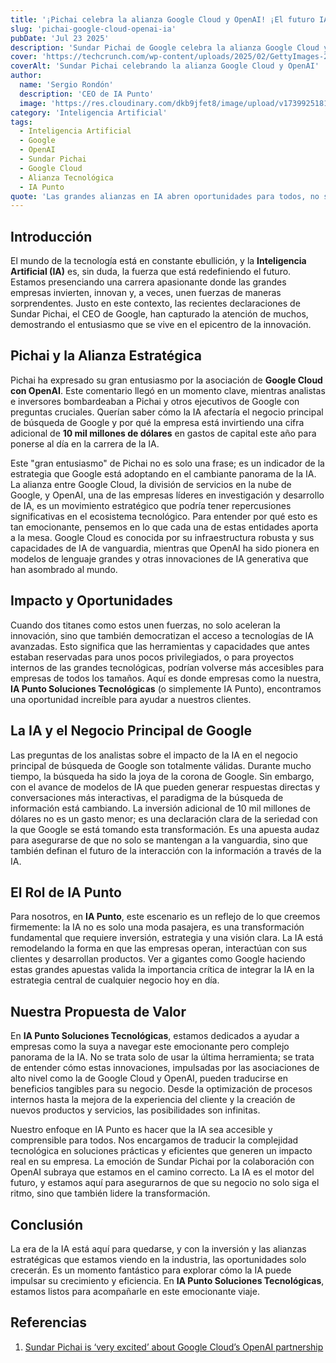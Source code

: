 ```yaml
---
title: '¡Pichai celebra la alianza Google Cloud y OpenAI! ¡El futuro IA despega!'
slug: 'pichai-google-cloud-openai-ia'
pubDate: 'Jul 23 2025'
description: 'Sundar Pichai de Google celebra la alianza Google Cloud y OpenAI, una inversión estratégica de $10 mil millones para liderar la carrera de la IA y transformar el futuro tecnológico.'
cover: 'https://techcrunch.com/wp-content/uploads/2025/02/GettyImages-2173545265.jpg'
coverAlt: 'Sundar Pichai celebrando la alianza Google Cloud y OpenAI'
author:
  name: 'Sergio Rondón'
  description: 'CEO de IA Punto'
  image: 'https://res.cloudinary.com/dkb9jfet8/image/upload/v1739925181/sergio_gdcaeh.png'
category: 'Inteligencia Artificial'
tags:
  - Inteligencia Artificial
  - Google
  - OpenAI
  - Sundar Pichai
  - Google Cloud
  - Alianza Tecnológica
  - IA Punto
quote: 'Las grandes alianzas en IA abren oportunidades para todos, no solo para gigantes.'
---
```


<h2 id="introduccion">Introducción</h2>

El mundo de la tecnología está en constante ebullición, y la <strong>Inteligencia Artificial (IA)</strong> es, sin duda, la fuerza que está redefiniendo el futuro. Estamos presenciando una carrera apasionante donde las grandes empresas invierten, innovan y, a veces, unen fuerzas de maneras sorprendentes. Justo en este contexto, las recientes declaraciones de Sundar Pichai, el CEO de Google, han capturado la atención de muchos, demostrando el entusiasmo que se vive en el epicentro de la innovación.

<h2 id="pichai-y-la-alianza-estrategica">Pichai y la Alianza Estratégica</h2>

Pichai ha expresado su gran entusiasmo por la asociación de <strong>Google Cloud con OpenAI</strong>. Este comentario llegó en un momento clave, mientras analistas e inversores bombardeaban a Pichai y otros ejecutivos de Google con preguntas cruciales. Querían saber cómo la IA afectaría el negocio principal de búsqueda de Google y por qué la empresa está invirtiendo una cifra adicional de <strong>10 mil millones de dólares</strong> en gastos de capital este año para ponerse al día en la carrera de la IA.

Este "gran entusiasmo" de Pichai no es solo una frase; es un indicador de la estrategia que Google está adoptando en el cambiante panorama de la IA. La alianza entre Google Cloud, la división de servicios en la nube de Google, y OpenAI, una de las empresas líderes en investigación y desarrollo de IA, es un movimiento estratégico que podría tener repercusiones significativas en el ecosistema tecnológico. Para entender por qué esto es tan emocionante, pensemos en lo que cada una de estas entidades aporta a la mesa. Google Cloud es conocida por su infraestructura robusta y sus capacidades de IA de vanguardia, mientras que OpenAI ha sido pionera en modelos de lenguaje grandes y otras innovaciones de IA generativa que han asombrado al mundo.

<h2 id="impacto-y-oportunidades">Impacto y Oportunidades</h2>

Cuando dos titanes como estos unen fuerzas, no solo aceleran la innovación, sino que también democratizan el acceso a tecnologías de IA avanzadas. Esto significa que las herramientas y capacidades que antes estaban reservadas para unos pocos privilegiados, o para proyectos internos de las grandes tecnológicas, podrían volverse más accesibles para empresas de todos los tamaños. Aquí es donde empresas como la nuestra, <strong>IA Punto Soluciones Tecnológicas</strong> (o simplemente IA Punto), encontramos una oportunidad increíble para ayudar a nuestros clientes.

<h2 id="la-ia-y-el-negocio-principal-de-google">La IA y el Negocio Principal de Google</h2>

Las preguntas de los analistas sobre el impacto de la IA en el negocio principal de búsqueda de Google son totalmente válidas. Durante mucho tiempo, la búsqueda ha sido la joya de la corona de Google. Sin embargo, con el avance de modelos de IA que pueden generar respuestas directas y conversaciones más interactivas, el paradigma de la búsqueda de información está cambiando. La inversión adicional de 10 mil millones de dólares no es un gasto menor; es una declaración clara de la seriedad con la que Google se está tomando esta transformación. Es una apuesta audaz para asegurarse de que no solo se mantengan a la vanguardia, sino que también definan el futuro de la interacción con la información a través de la IA.

<h2 id="el-rol-de-ia-punto">El Rol de IA Punto</h2>

Para nosotros, en <strong>IA Punto</strong>, este escenario es un reflejo de lo que creemos firmemente: la IA no es solo una moda pasajera, es una transformación fundamental que requiere inversión, estrategia y una visión clara. La IA está remodelando la forma en que las empresas operan, interactúan con sus clientes y desarrollan productos. Ver a gigantes como Google haciendo estas grandes apuestas valida la importancia crítica de integrar la IA en la estrategia central de cualquier negocio hoy en día.

<h2 id="nuestra-propuesta-de-valor">Nuestra Propuesta de Valor</h2>

En <strong>IA Punto Soluciones Tecnológicas</strong>, estamos dedicados a ayudar a empresas como la suya a navegar este emocionante pero complejo panorama de la IA. No se trata solo de usar la última herramienta; se trata de entender cómo estas innovaciones, impulsadas por las asociaciones de alto nivel como la de Google Cloud y OpenAI, pueden traducirse en beneficios tangibles para su negocio. Desde la optimización de procesos internos hasta la mejora de la experiencia del cliente y la creación de nuevos productos y servicios, las posibilidades son infinitas.

Nuestro enfoque en IA Punto es hacer que la IA sea accesible y comprensible para todos. Nos encargamos de traducir la complejidad tecnológica en soluciones prácticas y eficientes que generen un impacto real en su empresa. La emoción de Sundar Pichai por la colaboración con OpenAI subraya que estamos en el camino correcto. La IA es el motor del futuro, y estamos aquí para asegurarnos de que su negocio no solo siga el ritmo, sino que también lidere la transformación.

<h2 id="conclusion">Conclusión</h2>

La era de la IA está aquí para quedarse, y con la inversión y las alianzas estratégicas que estamos viendo en la industria, las oportunidades solo crecerán. Es un momento fantástico para explorar cómo la IA puede impulsar su crecimiento y eficiencia. En <strong>IA Punto Soluciones Tecnológicas</strong>, estamos listos para acompañarle en este emocionante viaje.

<h2 id="referencias">Referencias</h2>

1.  <a href="https://techcrunch.com/2025/07/23/sundar-pichai-is-very-excited-about-google-clouds-openai-partnership/" target="_blank" rel="noopener noreferrer">Sundar Pichai is ‘very excited’ about Google Cloud’s OpenAI partnership</a>

